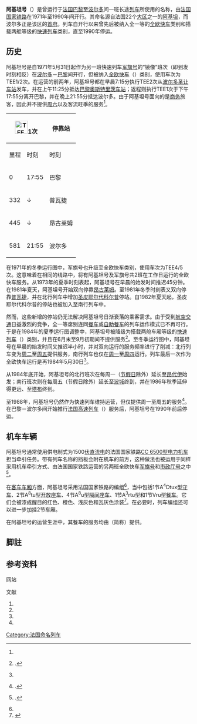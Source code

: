 {{Infobox rail service
| box_width       = 
| name            = 阿基坦号
| logo            = 
| logo_width      = 
| image           = Cité du train 77.jpg
| image_width     = 
| caption         = 保存于火车之城博物馆的CC 6500型电力机车，车头挡板带有醒目的“阿基坦号”字样。
| type            = [[全欧快车|全欧快车]]（1971–1984）<br/>[[快速列车|快速列车]]（1984–1990）
| status          = 停运
| locale          = {{FRA}}
| predecessor     = 
| first           = {{start date|1971|05|23|df=y}}
| last            = 1990年<!--{{end date|nnnn|nn|nn|df=y}}-->
| successor       = 
| operator        = 
| formeroperator  = [[法国国家铁路|法国国家铁路]]
| ridership       = 
| start           = [[波尔多圣让车站|波尔多圣让车站]]
| stops           = 
| end             = [[巴黎奥斯特里茨车站|巴黎奥斯特里茨车站]]
| distance        = {{convert|579.3|km|abbr=on}}
| journeytime     = 
| frequency       = 工作日开行
| trainnumber     = 
| line_used       = 
| class           = 
| access          = 
| seating         = 
| catering        = 
| observation     = 
| entertainment   = 
| baggage         = 
| otherfacilities = 
| stock           = 
| gauge           = {{railgauge|sg}}
| el              = 1500[[伏特|伏]][[直流电|直流电]]
| speed           = 
| owners          = 
| routenumber     = 
| map             = <!--[[File:***|250px]]
| map_state       = show-->
}}

'''阿基坦号'''（{{lang-fr|'''''Aquitaine'''''}}）是曾运行于[[法国|法国]][[巴黎|巴黎]]至[[波尔多|波尔多]]间一班长途[[列车|列车]]所使用的名称，由[[法国国家铁路|法国国家铁路]]在1971年至1990年间开行。其命名源自法国22个[[大区|大区]]之一的[[阿基坦|阿基坦]]，而波尔多正是该区的[[首府|首府]]。列车自开行以来曾先后被纳入全一等{{link-de|车厢等级|Wagenklasse}}的[[全欧快车|全欧快车]]类别和搭载两舱等级的[[快速列车|快速列车]]类别，直至1990年停运。

==历史==
阿基坦号是自1971年5月31日起作为另一班快速列车[[军旗号|军旗号]]的“镜像”班次（即到发时刻相反）在[[波尔多|波尔多]]－[[巴黎|巴黎]]间开行，但被纳入[[全欧快车|全欧快车]]（{{lang|en|TEE}}）类别，使用车次为TEE1/2次。在运营的前两年，阿基坦号都在早晨7:15分执行TEE2次从[[波尔多圣让车站|波尔多圣让车站]]发车，并在上午11:25分抵达[[巴黎奥斯特里茨车站|巴黎奥斯特里茨车站]]；返程则执行TEE1次于下午17:55分离开巴黎，并在晚上21:55分抵达波尔多。由于阿基坦号面向的是[[商务|商务]]旅客，因此并不提供[[周六|周六]]以及客流旺季的服务<ref name="Cité"/>。

{| class="wikitable"
! colspan="2"|[[File:TEE.png|35px]]1次
! rowspan="2"|停靠站
! colspan="2"|[[File:TEE.png|35px]]2次
|-
!里程!!时刻!!时刻!!里程
|-
|0||17:55||{{flagicon|FRA}} 巴黎||11:25||581
|-
|332||↓||{{flagicon|FRA}} 普瓦捷||09:04||249
|-
|445||↓||{{flagicon|FRA}} 昂古莱姆||08:17||136
|-
|581||21:55||{{flagicon|FRA}} 波尔多||07:15||0
|}

在1971年的冬季运行图中，军旗号也升级至全欧快车类别，使用车次为TEE4/5次。这意味着在相同的线路中，将有阿基坦号及军旗号共2班在工作日运行的全欧快车服务。从1973年的夏季时刻表起，阿基坦号在早晨的始发时间推迟45分钟。在1981年夏天，阿基坦号开始双向停靠[[昂古莱姆|昂古莱姆]]。至1981年冬季时刻表又双向停靠[[普瓦捷|普瓦捷]]，并在北行列车中增加[[圣皮耶尔代科尔普_(安德尔-卢瓦尔省)|圣皮耶尔代科尔普]]停站。自1982年夏天起，圣皮耶尔代科尔普的停站也被加入至南行列车中。

然而，这些新增的停站仍无法解决阿基坦号日渐衰落的乘客需求。由于受到[[航空公司|航空交通]]日益激烈的竞争，全一等席别连同[[餐车|餐车]]或[[自助餐车|自助餐车]]的列车运作模式已不再可行。于是在1984年的夏季运行图调整中，阿基坦号被降级为搭载两舱车厢等级的[[快速列车|快速列车]]（{{lang|fr|Rapide}}）类别，并且在6月末至9月初期间不提供服务<ref group="註" name="p64">{{harvnb|Cook|1984|p=64}}.</ref>。至冬季运行图中，阿基坦号在早晨的始发时间又推迟半小时，并对双向运行的服务频率进行了削减：北行列车变为[[周二|周二]]至[[周五|周五]]提供服务，南行列车也仅在[[周一|周一]]至[[周四|周四]]运行。列车最后一次作为全欧快车运行是再1984年5月30日<ref group="註" name="p64"/>。

从1984年底开始，阿基坦号的北行班次在每周一（[[假日|节假日]]除外）延长至[[昂代伊|昂代伊]]始发；南行班次则在每周五（节假日除外）延长至[[波城|波城]]终到，并在1986年秋季延伸得更远、至[[塔布|塔布]]终到。

至1988年，阿基坦号仍然作为快速列车维持运营，但仅提供周一至周五的服务<ref group="註">{{harvnb|Cook|1988|pp=138-139}}.</ref>。在巴黎－波尔多间开始推行[[法国高速列车|法国高速列车]]（{{lang|fr|TGV}}）服务后，阿基坦号在1990年前后停运。

==机车车辆==
阿基坦号通常使用供电制式为1500[[伏特|伏]][[直流电|直流电]]的法国国家铁路[[CC_6500型电力机车|CC 6500型电力机车]]担当牵引任务。带有列车名称的挡板会附在机车的前方，这种做法也被运用于同样采用机车牵引方式、由法国国家铁路运营的另两班全欧快车[[军旗号|军旗号]]和[[市政厅号|市政厅号]]之中<ref group="註">{{harvnb|Nock|1978|pp=120-121}}.</ref>。

在[[火车车厢|客车车厢]]方面，阿基坦号采用法国国家铁路的{{link-fr|大型舒适型车厢|Voiture Grand Confort}}编组<ref name="Cité"/>，当中包括1节A<sup>4</sup>Dtux型[[守车|守车]]、2节A<sup>8</sup>tu型[[开放座车|开放座车]]、4节A<sup>8</sup>u型[[隔间座车|隔间座车]]、1节A<sup>3</sup>rtu型{{link-fr|酒吧车|Voiture-bar}}和1节Vru型[[餐车|餐车]]。它们会被漆成醒目的红色、橙色、浅灰色和瓦灰色涂装<ref name="Cité">{{fr}}{{cite web|url=http://www.citedutrain.com/en/collections/passenger-buffet-car-3rtu-grand-confort|title=Passenger Buffet Car–A3RTU“GrandConfort”|publisher=Cité du Train|accessdate=2013-09-21|deadurl=yes|archiveurl=https://web.archive.org/web/20130921054630/http://www.citedutrain.com/en/collections/passenger-buffet-car-3rtu-grand-confort|archivedate=2013-09-21}}</ref>。在必要时，列车编组还可以进一步加挂2节车厢。

在阿基坦号的运营生涯中，其餐车的服务均由{{link-en|国际卧铺车公司|Compagnie Internationale des Wagons-Lits}}（简称{{lang|fr|CIWL}}）提供。

==脚註==
{{refbegin|3}}
{{NoteFoot}}
{{refend}}

==参考资料==
;网站
{{reflist}}

;文献
{{refbegin}}
# {{en}}{{citation | first= Thomas |last=Cook | title= ''Thomas Cook Continental Timetable (May 1–June 2, 1984 edition)'' | publisher= Thomas Cook Group | location= Peterborough | year= 1984|ISSN=0952-620X}}
# {{en}}{{citation | first= Thomas |last=Cook | title= ''Thomas Cook European Timetable (April 1988 edition)'' | publisher= Thomas Cook Group | location= Peterborough | year= 1988|ISSN=0952-620X}}
# {{en}}{{citation | first= Oswald Stevens |last=Nock | title= ''The Aquitaine: pioneer of electric power'', in World Atlas of Railways | publisher= Mayflower Books | location= New York | year= 1978| ISBN= 0-8317-9500-X}}
# {{fr}}{{citation | first= Maurice |last=Mertens|first2=Jean-Pierre |last2=Malaspina | title= ''La Légende des Trans Europ Express'' | publisher= LR Presse | location= Vannes | year= 2007 | ISBN= 978-29-036514-5-9 | id= TEEFR}}
{{refend}}

{{全欧快车列车|state = expanded}}

{{DEFAULTSORT:Aquitaine}}
[[Category:法国命名列车|Category:法国命名列车]]
